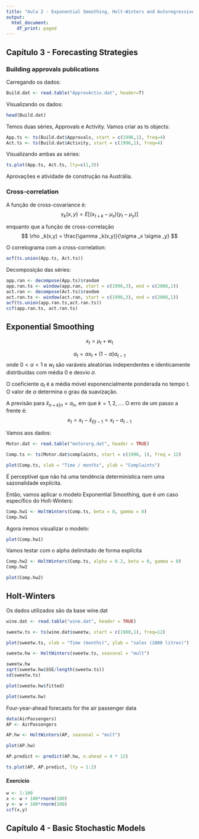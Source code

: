 ```yaml
---
title: "Aula 2 - Exponential Smoothing, Holt-Winters and Autoregressive"
output:
  html_document:
    df_print: paged
---
```


## Capítulo 3 - Forecasting Strategies

### Building approvals publications

Carregando os dados:
```r
Build.dat <- read.table("ApprovActiv.dat", header=T)
```

Visualizando os dados:
```r
head(Build.dat)
```

Temos duas séries, Approvals e Activity. Vamos criar as ts objects:
```r
App.ts <- ts(Build.dat$Approvals, start = c(1996,1), freq=4)
Act.ts <- ts(Build.dat$Activity, start = c(1996,1), freq=4)
```

Visualizando ambas as séries:
```r
ts.plot(App.ts, Act.ts, lty=c(1,3))
```

Aprovações e atividade de construção na Austrália. 

### Cross-correlation

A função de cross-covariance é:
$$
\gamma _k(x,y) = E[(x_{t+k}-\mu_x)(y_t - \mu_y)]
$$

enquanto que a função de cross-correlação 
$$
\rho _k(x,y) = \frac{\gamma _k(x,y)}{\sigma _x \sigma _y}
$$

O correlograma com a cross-correlation:
```r
acf(ts.union(App.ts, Act.ts))
```

Decomposição das séries:
```r
app.ran <- decompose(App.ts)$random
app.ran.ts <- window(app.ran, start = c(1996,3), end = c(2006,1))
act.ran <- decompose(Act.ts)$random
act.ran.ts <- window(act.ran, start = c(1996,3), end = c(2006,1))
acf(ts.union(app.ran.ts,act.ran.ts))
ccf(app.ran.ts, act.ran.ts)
```


## Exponential Smoothing

$$
x_t = \mu _t + w_t
$$

$$
a_t = \alpha x_t + (1 - \alpha)a_{t-1}
$$
onde $0<\alpha < 1$ e $w_t$ são varáveis aleatórias independentes e identicamente distribuídas com média 0 e desvio $\sigma$.

O coeficiente $a_t$ é a média móvel exponencialmente ponderada no tempo t. O valor de $\alpha$ determina o grau da suavização. 

A previsão para $\hat x_{n+k|n}=a_n$, em que $k=1,2,...$. O erro de um passo a frente é:
$$
e_t = x_t - \hat x_{t|t-1} = x_t - a_{t-1} 
$$

Vamos aos dados:

```r
Motor.dat <- read.table("motororg.dat", header = TRUE) 
```


```r
Comp.ts <- ts(Motor.dat$complaints, start = c(1996, 1), freq = 12)
```

```r
plot(Comp.ts, xlab = "Time / months", ylab = "Complaints")
```

É perceptível que não há uma tendência determinística nem uma sazonalidade explícita. 

Então, vamos aplicar o modelo Exponential Smoothing, que é um caso específico do Holt-Winters:

```r
Comp.hw1 <- HoltWinters(Comp.ts, beta = 0, gamma = 0)
Comp.hw1
```

Agora iremos visualizar o modelo:
```r
plot(Comp.hw1)
```

Vamos testar com o alpha delimitado de forma explícita
```r
Comp.hw2 <- HoltWinters(Comp.ts, alpha = 0.2, beta = 0, gamma = 0)
Comp.hw2
```

```r
plot(Comp.hw2)
```

## Holt-Winters

Os dados utilizados são da base wine.dat

```r
wine.dat <- read.table("wine.dat", header = TRUE)
```

```r
sweetw.ts <- ts(wine.dat$sweetw, start = c(1980,1), freq=12)
```

```r
plot(sweetw.ts, xlab = "Time (months)", ylab = "sales (1000 litres)")
```

```r
sweetw.hw <- HoltWinters(sweetw.ts, seasonal = "mult")
```

```r
sweetw.hw
sqrt(sweetw.hw$SSE/length(sweetw.ts))
sd(sweetw.ts)
```

```r
plot(sweetw.hw$fitted)
```


```r
plot(sweetw.hw)
```


Four-year-ahead forecasts for the air passenger data

```r
data(AirPassengers)
AP <- AirPassengers
```

```r
AP.hw <- HoltWinters(AP, seasonal = "mult")
```

```r
plot(AP.hw)
```

```r
AP.predict <- predict(AP.hw, n.ahead = 4 * 12)
```

```r
ts.plot(AP, AP.predict, lty = 1:2)
```

#### Exercício

```r
w <- 1:100
x <- w + 100*rnorm(100)
y <- w + 100*rnorm(100)
ccf(x,y)
```
 
## Capítulo 4 - Basic Stochastic Models

